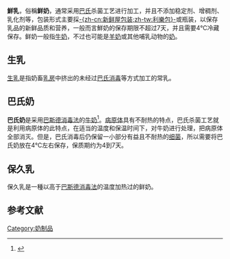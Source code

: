 {{Refimprove|time=2022-06-18T13:22:54+00:00}}
'''鮮乳'''，俗稱'''鲜奶'''，通常采用[[巴斯德消毒法|巴氏]]杀菌工艺进行加工，并且不添加稳定剂、增稠剂、乳化剂等，包装形式主要採[[屋顶包|-{zh-cn:新鲜屋包装;zh-tw:利樂包}-]]或瓶装，以保存乳品的新鲜品质和营养，一般而言鮮奶的保存期限不超过7天，并且需要4℃冷藏保存。鲜奶一般指[[牛奶|牛奶]]，不过也可能是[[羊奶|羊奶]]或其他哺乳动物的[[奶|奶]]。

==生乳==
{{main|生乳}}
[[生乳|生乳]]是指奶畜[[乳房|乳房]]中挤出的未经过[[巴氏消毒|巴氏消毒]]等方式加工的常乳。

==巴氏奶==
'''巴氏奶'''是采用[[巴斯德消毒法|巴斯德消毒法]]的[[牛奶|牛奶]]<ref name="HwangHuang2009">{{cite book|last1=Hwang|first1=Andy|last2=Huang|first2=Lihan|title=Ready-to-Eat Foods: Microbial Concerns and Control Measures|url=http://books.google.com/books?id=AbOrQP33U6EC&pg=PA88|accessdate=19 April 2011|date=31 January 2009|publisher=CRC Press|isbn=978-1-4200-6862-7|page=88|archive-date=2013-06-02|archive-url=https://web.archive.org/web/20130602041236/http://books.google.com/books?id=AbOrQP33U6EC&pg=PA88|dead-url=no}}</ref>。[[病原体|病原体]]具有不耐热的特点，巴氏杀菌工艺就是利用病原体的此特点，在适当的温度和保温时间下，对牛奶进行处理，把病原体全部消灭。但是，巴氏消毒后仍保留一小部分有益且不耐热的[[细菌|细菌]]，所以需要将巴氏奶放在4℃左右保存，保质期约为4到7天。

==保久乳==
{{main|保久乳}}
保久乳是一種以高于[[巴斯德消毒法|巴斯德消毒法]]的温度加热过的鲜奶。

==参考文献==
{{reflist}}
{{Drink-stub}}

[[Category:奶制品|Category:奶制品]]